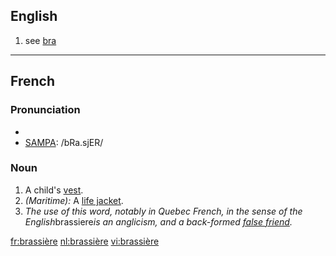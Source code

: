 ==English==
#see [[bra]]

----

==French==

===Pronunciation===
*{{IPA|/bʁa.sjɛʁ/}}
*[[w:SAMPA|SAMPA]]: /bRa.sjER/

===Noun===
#A child's [[vest]].
#''(Maritime):'' A [[life jacket]].
#''The use of this word, notably in Quebec French, in the sense of the English ''brassiere'' is an anglicism, and a back-formed [[false friend]].''

[[fr:brassière]]
[[nl:brassière]]
[[vi:brassière]]